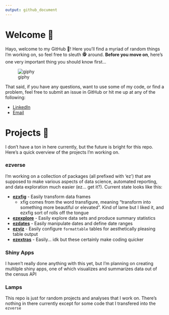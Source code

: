 ```yaml
---
output: github_document
---
```


# Welcome 👋

Hayo, welcome to my GitHub 🐙! Here you'll find a myriad of random things I'm working on, so feel free to sleuth 🕵 around. **Before you move on**, here's one very important thing you should know first...

![giphy](https://media.giphy.com/media/SAAMcPRfQpgyI/giphy.gif)

That said, if you have any questions, want to use some of my code, or find a problem, feel free to submit an issue in GitHub or hit me up at any of the following:

* [LinkedIn](https://www.linkedin.com/in/ericjlamphere/)
* [Email](ericjlamphere@gmail.com)

# Projects 🤖

I don't have a ton in here currently, but the future is bright for this repo. Here's a quick overview of the projects I'm working on.

### ezverse

I'm working on a collection of packages (all prefixed with 'ez') that are supposed to make various aspects of data science, automated reporting, and data exploration much easier (ez... get it?). Current state looks like this:

* [**ezxfig**]((https://github.com/EricLamphere/ezxfig.git)) - Easily transform data frames
  * xfig comes from the word transfigure, meaning "transform into something more beautiful or elevated". Kind of lame but I liked it, and ezxfig sort of rolls off the tongue
* [**ezexplore**](https://github.com/EricLamphere/ezexplore.git) - Easily explore data sets and produce summary statistics
* [**ezdates**]((https://github.com/EricLamphere/ezdates.git)) - Easily manipulate dates and define date ranges
* [**ezviz**]((https://github.com/EricLamphere/ezviz.git)) - Easily configure `formattable` tables for aesthetically pleasing table output
* [**ezextras**]((https://github.com/EricLamphere/ezextras.git)) - Easily... idk but these certainly make coding quicker

### Shiny Apps

I haven't really done anything with this yet, but I'm planning on creating multilple shiny apps, one of which visualizes and summarizes data out of the census API

### Lamps

This repo is just for random projects and analyses that I work on. There's nothing in there currently except for some code that I transfered into the `ezverse`


